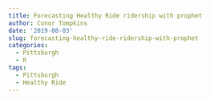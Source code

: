 ```yaml
---
title: Forecasting Healthy Ride ridership with prophet
author: Conor Tompkins
date: '2019-08-03'
slug: forecasting-healthy-ride-ridership-with-prophet
categories:
  - Pittsburgh
  - R
tags:
  - Pittsburgh
  - Healthy Ride
---
```

